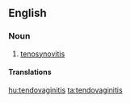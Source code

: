 ==English==

===Noun===
{{en-noun|-|tendovaginitides}}

# {{context|pathology|dated}} [[tenosynovitis]]

====Translations====
{{trans-see|tenosynovitis}}

[[hu:tendovaginitis]]
[[ta:tendovaginitis]]